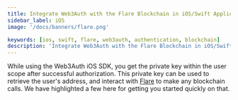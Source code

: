 ```yaml
---
title: Integrate Web3Auth with the Flare Blockchain in iOS/Swift Applications
sidebar_label: iOS
image: '/docs/banners/flare.png'

keywords: [ios, swift, flare, web3auth, authentication, blockchain]
description: 'Integrate Web3Auth with the Flare Blockchain in iOS/Swift Applications | Documentation - Web3Auth'
---
```



<SEO
  title="Integrate Web3Auth with the Flare Blockchain in iOS/Swift Applications"
  description="Integrate Web3Auth with the Flare Blockchain in iOS/Swift Applications | Documentation - Web3Auth"
  image="https://web3auth.io/docs/banners/flare.png"
  slug="/embedded-wallets/connect-blockchain/evm/flare/ios"
/>

While using the Web3Auth iOS SDK, you get the private key within the user scope after successful authorization. This private key can be used to retrieve the user's address, and interact with [Flare](https://flare.network/) to make any blockchain calls. We have highlighted a few here for getting you started quickly on that.

<EVMInteraction />
